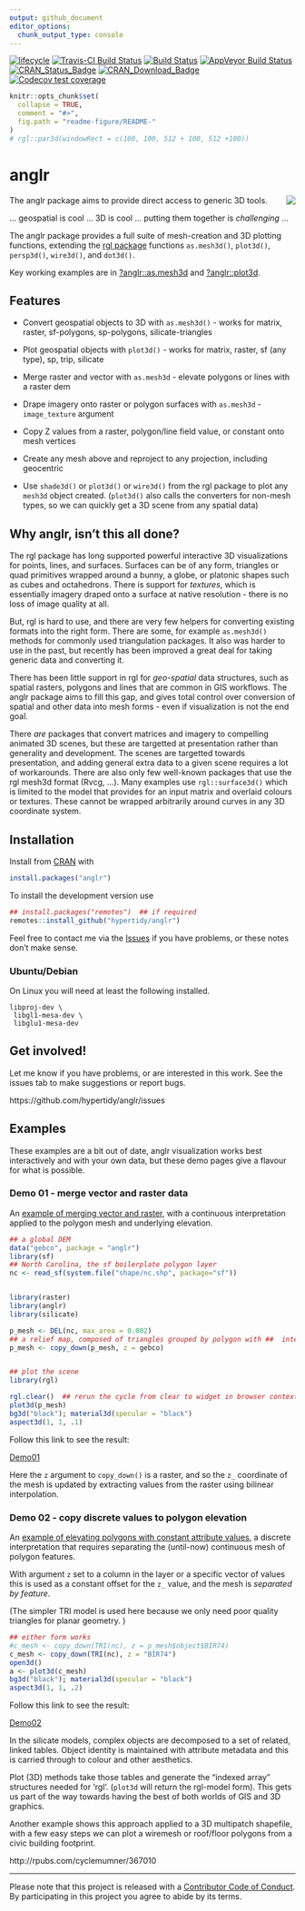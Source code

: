 ---
output: github_document
editor_options: 
  chunk_output_type: console
---

<!--
[![R build status](https://github.com/hypertidy/anglr/workflows/R-CMD-check/badge.svg)](https://github.com/hypertidy/anglr/actions)
[![R build status](https://github.com/hypertidy/anglr/workflows/test-coverage/badge.svg)](https://github.com/hypertidy/anglr/actions)
[![R build status](https://github.com/hypertidy/anglr/workflows/test-pkgdown/badge.svg)](https://github.com/hypertidy/anglr/actions)
-->
<!-- badges: start -->
[![lifecycle](https://img.shields.io/badge/lifecycle-maturing-blue.svg)](https://www.tidyverse.org/lifecycle/#maturing)
[![Travis-CI Build Status](http://badges.herokuapp.com/travis/hypertidy/anglr?branch=master&env=BUILD_NAME=trusty_release&label=linux)](https://travis-ci.org/hypertidy/anglr)
[![Build Status](http://badges.herokuapp.com/travis/hypertidy/anglr?branch=master&env=BUILD_NAME=osx_release&label=osx)](https://travis-ci.org/hypertidy/anglr) 
[![AppVeyor Build Status](https://ci.appveyor.com/api/projects/status/github/hypertidy/anglr?branch=master&svg=true)](https://ci.appveyor.com/project/mdsumner/anglr)
[![CRAN_Status_Badge](http://www.r-pkg.org/badges/version/anglr)](https://cran.r-project.org/package=anglr)
[![CRAN_Download_Badge](http://cranlogs.r-pkg.org/badges/anglr)](https://cran.r-project.org/package=anglr)
[![Codecov test coverage](https://codecov.io/gh/hypertidy/anglr/branch/master/graph/badge.svg)](https://codecov.io/gh/hypertidy/anglr?branch=master)
<!-- badges: end -->


<!-- README.md is generated from README.Rmd. Please edit that file -->

```{r, echo = FALSE, include = FALSE}
knitr::opts_chunk$set(
  collapse = TRUE,
  comment = "#>",
  fig.path = "readme-figure/README-"
)
# rgl::par3d(windowRect = c(100, 100, 512 + 100, 512 +100))
```

# anglr  

<a href="https://gist.github.com/mdsumner/81be7955ab19c052cea753230d91a20c"><img align="right"  src="https://gist.githubusercontent.com/mdsumner/81be7955ab19c052cea753230d91a20c/raw/f6a2fdb773bcf73db97879d25de8c09a210b7a8e/anglr2.gif"/></a>



The anglr package aims to provide direct access to generic 3D tools. 

... geospatial is cool ... 3D is cool ... putting them together is  *challenging*  ...

The anglr package provides a full suite of mesh-creation and 3D plotting functions, extending
the [rgl package](https://CRAN.r-project.org/package=rgl) functions `as.mesh3d()`, `plot3d()`, `persp3d()`, `wire3d()`, and `dot3d()`. 

Key working examples are in  [?anglr::as.mesh3d](https://hypertidy.github.io/anglr/reference/as.mesh3d.html) and [?anglr::plot3d](https://hypertidy.github.io/anglr/reference/plot3d.html). 

## Features 


* Convert geospatial objects to 3D with `as.mesh3d()` - works for matrix, raster, sf-polygons, sp-polygons, silicate-triangles

* Plot geospatial objects with `plot3d()` - works for matrix, raster, sf (any type), sp, trip, silicate

* Merge raster and vector with `as.mesh3d` - elevate polygons or lines with a raster dem

* Drape imagery onto raster or polygon surfaces with `as.mesh3d` - `image_texture` argument

* Copy Z values from a raster, polygon/line field value, or constant onto mesh vertices

* Create any mesh above and reproject to any projection, including geocentric

* Use `shade3d()` or `plot3d()` or `wire3d()` from the rgl package to plot any `mesh3d` object created. (`plot3d()` also calls the converters for non-mesh types, so we can quickly get a 3D scene from any spatial data)


## Why anglr, isn't this all done?

The rgl package has long supported powerful interactive 3D visualizations for points, lines, and surfaces. Surfaces can be of any form, triangles or quad primitives wrapped around a bunny, a globe, or platonic shapes such as cubes and octahedrons. There is support for *textures*, which is essentially imagery draped onto a surface at native resolution - there is no loss of image quality at all. 

But, rgl is hard to use, and there are very few helpers for converting existing formats into the right form. There are some, for example `as.mesh3d()` methods for commonly used triangulation packages. It also was harder to use in the past, but recently has been improved a great deal for taking generic data and converting it. 

There has been little support in rgl for *geo-spatial* data structures, such as spatial rasters, polygons and lines that are common in GIS workflows. The anglr package aims to fill this gap, and gives total
control over conversion of spatial and other data into mesh forms - even if visualization is not the end goal.

There *are* packages that convert matrices and imagery to compelling animated 3D scenes, but these are targetted at presentation rather than generality and development. The scenes are targetted towards presentation, and adding general extra data to a given scene requires a lot of workarounds. There are also only few well-known packages that use the rgl mesh3d format (Rvcg, ...). Many examples use `rgl::surface3d()` which is limited to the model that provides for an input matrix and overlaid colours or textures. These cannot be wrapped arbitrarily around curves in any 3D coordinate system. 

## Installation

Install from [CRAN](https://CRAN.r-project.org/package=anglr) with 

```{r,eval=FALSE}
install.packages("anglr")
```

To install the development version use

```{r,eval=FALSE}
## install.packages("remotes")  ## if required
remotes::install_github("hypertidy/anglr")
```

Feel free to contact me via the [Issues](https://github.com/hypertidy/anglr/issues/) if you have problems, or these notes don't make sense. 


### Ubuntu/Debian

On Linux you will need at least the following installed. 

```
libproj-dev \
 libgl1-mesa-dev \
 libglu1-mesa-dev
```


## Get involved!

Let me know if you have problems, or are interested in this work. See the issues tab to make suggestions or report bugs. 

https://github.com/hypertidy/anglr/issues


## Examples

These examples are a bit out of date, anglr visualization works best interactively and with your own data, but these demo pages give a flavour for what is possible. 

### Demo 01 - merge vector and raster data

An [example of merging vector and raster](https://hypertidy.github.io/anglr-demos/demo01.html), with a continuous interpretation applied to the polygon mesh and underlying elevation. 

```{r merge-raster, eval=FALSE}
## a global DEM
data("gebco", package = "anglr")
library(sf)
## North Carolina, the sf boilerplate polygon layer
nc <- read_sf(system.file("shape/nc.shp", package="sf"))


library(raster)
library(anglr) 
library(silicate)

p_mesh <- DEL(nc, max_area = 0.002)
## a relief map, composed of triangles grouped by polygon with ##  interpolated raster elevation 
p_mesh <- copy_down(p_mesh, z = gebco)


## plot the scene
library(rgl)

rgl.clear()  ## rerun the cycle from clear to widget in browser contexts 
plot3d(p_mesh) 
bg3d("black"); material3d(specular = "black")
aspect3d(1, 1, .1)
```


Follow this link to see the result: 

[Demo01](https://hypertidy.github.io/anglr-demos/demo01.html)


Here the `z` argument to `copy_down()` is a raster, and so the `z_` coordinate of the mesh is updated by extracting values from the raster using bilinear interpolation. 



### Demo 02 - copy discrete values to polygon elevation

An [example of elevating polygons with constant attribute values](https://hypertidy.github.io/anglr-demos/demo02.html), a discrete interpretation that requires separating the (until-now) continuous mesh of polygon features. 

With argument `z` set to a column in the layer or a specific vector of values this is used as a constant offset for the `z_` value, and the mesh is *separated by feature*. 


(The simpler TRI model is used here because we only need poor quality triangles for planar geometry. )

```{r copy-down-poly, eval=FALSE}

## either form works
#c_mesh <- copy_down(TRI(nc), z = p_mesh$object$BIR74)
c_mesh <- copy_down(TRI(nc), z = "BIR74")
open3d()
a <- plot3d(c_mesh) 
bg3d("black"); material3d(specular = "black")
aspect3d(1, 1, .2)

```

Follow this link to see the result: 

[Demo02](https://hypertidy.github.io/anglr-demos/demo02.html)

In the silicate models, complex objects are decomposed to a set of related, linked tables. Object identity is maintained with attribute metadata and this is carried through to colour and other aesthetics.  

Plot (3D) methods take those tables and generate the "indexed array" structures needed for 'rgl'. (`plot3d` will return the rgl-model form). This gets us part of the way towards having the best of both worlds of GIS and 3D graphics.


Another example shows this approach applied to a 3D multipatch shapefile, with a few easy steps we can plot a wiremesh or roof/floor polygons from a civic building footprint. 

http://rpubs.com/cyclemumner/367010


---

Please note that this project is released with a [Contributor Code of Conduct](https://github.com/hypertidy/anglr/blob/master/CONDUCT.md). By participating in this project you agree to abide by its terms.


